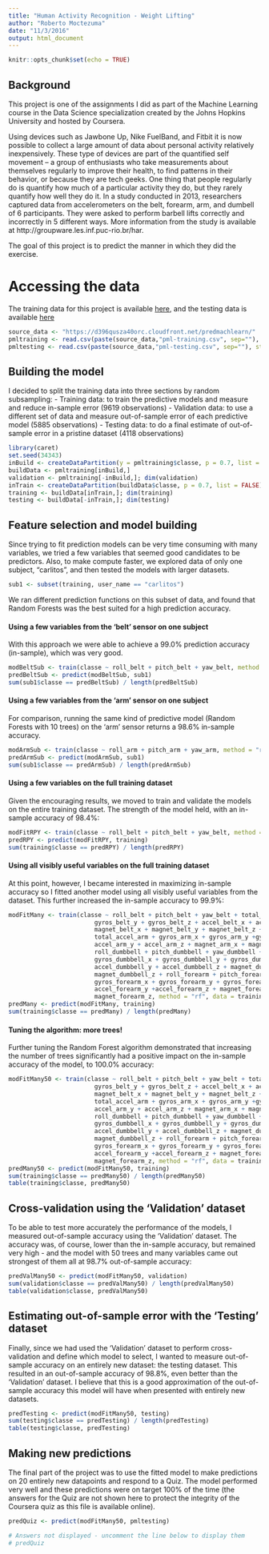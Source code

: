 ```yaml
---
title: "Human Activity Recognition - Weight Lifting"
author: "Roberto Moctezuma"
date: "11/3/2016"
output: html_document
---
```


```r
knitr::opts_chunk$set(echo = TRUE)
```

## Background

This project is one of the assignments I did as part of the Machine Learning course in the Data Science specialization created by the Johns Hopkins University and hosted by Coursera.

Using devices such as Jawbone Up, Nike FuelBand, and Fitbit it is now possible to collect a large amount of data about personal activity relatively inexpensively. These type of devices are part of the quantified self movement – a group of enthusiasts who  take measurements about themselves regularly to improve their health, to find patterns in their behavior, or because they are  tech geeks. One thing that people regularly do is quantify how much of a particular activity they do, but they rarely quantify  how well they do it. In a study conducted in 2013, researchers captured data from accelerometers on the belt, forearm, arm, and dumbell  of 6 participants. They were asked to perform barbell lifts correctly and incorrectly in 5 different ways. More information from the study is available at http://groupware.les.inf.puc-rio.br/har.

The goal of this project is to predict the manner in which they did the exercise.

# Accessing the data
The training data for this project is available [here](https://d396qusza40orc.cloudfront.net/predmachlearn/pml-training.csv), and the testing data is available [here](https://d396qusza40orc.cloudfront.net/predmachlearn/pml-testing.csv)

```r
source_data <- "https://d396qusza40orc.cloudfront.net/predmachlearn/"
pmltraining <- read.csv(paste(source_data,"pml-training.csv", sep=""), stringsAsFactors = FALSE)
pmltesting <- read.csv(paste(source_data,"pml-testing.csv", sep=""), stringsAsFactors = FALSE)
```

## Building the model
I decided to split the training data into three sections by random subsampling:
- Training data: to train the predictive models and measure and reduce in-sample error (9619 observations)
- Validation data: to use a different set of data and measure out-of-sample error of each predictive model (5885 observations)
- Testing data: to do a final estimate of out-of-sample error in a pristine dataset (4118 observations)

```r
library(caret)
set.seed(34343)
inBuild <- createDataPartition(y = pmltraining$classe, p = 0.7, list = FALSE)
buildData <- pmltraining[inBuild,]
validation <- pmltraining[-inBuild,]; dim(validation)
inTrain <- createDataPartition(buildData$classe, p = 0.7, list = FALSE)
training <- buildData[inTrain,]; dim(training)
testing <- buildData[-inTrain,]; dim(testing)
```

## Feature selection and model building
Since trying to fit prediction models can be very time consuming with many variables, we tried a few variables that seemed good candidates to be predictors. Also, to make compute faster, we explored data of only one subject, "carlitos", and then tested the models with larger datasets.

```r
sub1 <- subset(training, user_name == "carlitos")
```

We ran different prediction functions on this subset of data, and found that Random Forests was the best suited for a high prediction accuracy.

#### Using a few variables from the 'belt' sensor on one subject
With this approach we were able to achieve a 99.0% prediction accuracy (in-sample), which was very good. 

```r
modBeltSub <- train(classe ~ roll_belt + pitch_belt + yaw_belt, method = "rf", data = sub1, ntree = 10)
predBeltSub <- predict(modBeltSub, sub1)
sum(sub1$classe == predBeltSub) / length(predBeltSub)
```

#### Using a few variables from the 'arm' sensor on one subject
For comparison, running the same kind of predictive model (Random Forests with 10 trees) on the 'arm' sensor returns a 98.6% in-sample accuracy.

```r
modArmSub <- train(classe ~ roll_arm + pitch_arm + yaw_arm, method = "rf", data = sub1, ntree = 10)
predArmSub <- predict(modArmSub, sub1)
sum(sub1$classe == predArmSub) / length(predArmSub)
```

#### Using a few variables on the full training dataset
Given the encouraging results, we moved to train and validate the models on the entire training dataset. The strength of the model held, with an in-sample accuracy of 98.4%:

```r
modFitRPY <- train(classe ~ roll_belt + pitch_belt + yaw_belt, method = "rf", data = training, ntree = 10)
predRPY <- predict(modFitRPY, training)
sum(training$classe == predRPY) / length(predRPY)
```

#### Using all visibly useful variables on the full training dataset
At this point, however, I became interested in maximizing in-sample accuracy so I fitted another model using all visibly useful variables from the dataset. This further increased the in-sample accuracy to 99.9%:

```r
modFitMany <- train(classe ~ roll_belt + pitch_belt + yaw_belt + total_accel_belt + gyros_belt_x + 
						gyros_belt_y + gyros_belt_z + accel_belt_x + accel_belt_y + accel_belt_z + 
						magnet_belt_x + magnet_belt_y + magnet_belt_z + roll_arm + pitch_arm + yaw_arm + 
						total_accel_arm + gyros_arm_x + gyros_arm_y +gyros_arm_z + accel_arm_x +  
						accel_arm_y + accel_arm_z + magnet_arm_x + magnet_arm_y + magnet_arm_z +
						roll_dumbbell + pitch_dumbbell + yaw_dumbbell + total_accel_dumbbell + 
						gyros_dumbbell_x + gyros_dumbbell_y + gyros_dumbbell_z + accel_dumbbell_x + 
						accel_dumbbell_y + accel_dumbbell_z + magnet_dumbbell_x + magnet_dumbbell_y + 
						magnet_dumbbell_z + roll_forearm + pitch_forearm + yaw_forearm + total_accel_forearm + 
						gyros_forearm_x + gyros_forearm_y + gyros_forearm_z + accel_forearm_x +
						accel_forearm_y +accel_forearm_z + magnet_forearm_x + magnet_forearm_y + 
						magnet_forearm_z, method = "rf", data = training, ntree = 10)
predMany <- predict(modFitMany, training)
sum(training$classe == predMany) / length(predMany)
```

#### Tuning the algorithm: more trees!
Further tuning the Random Forest algorithm demonstrated that increasing the number of trees significantly had a positive impact on the in-sample accuracy of the model, to 100.0% accuracy:
```r
modFitMany50 <- train(classe ~ roll_belt + pitch_belt + yaw_belt + total_accel_belt + gyros_belt_x + 
						gyros_belt_y + gyros_belt_z + accel_belt_x + accel_belt_y + accel_belt_z + 
						magnet_belt_x + magnet_belt_y + magnet_belt_z + roll_arm + pitch_arm + yaw_arm + 
						total_accel_arm + gyros_arm_x + gyros_arm_y +gyros_arm_z + accel_arm_x +  
						accel_arm_y + accel_arm_z + magnet_arm_x + magnet_arm_y + magnet_arm_z +
						roll_dumbbell + pitch_dumbbell + yaw_dumbbell + total_accel_dumbbell + 
						gyros_dumbbell_x + gyros_dumbbell_y + gyros_dumbbell_z + accel_dumbbell_x + 
						accel_dumbbell_y + accel_dumbbell_z + magnet_dumbbell_x + magnet_dumbbell_y + 
						magnet_dumbbell_z + roll_forearm + pitch_forearm + yaw_forearm + total_accel_forearm + 
						gyros_forearm_x + gyros_forearm_y + gyros_forearm_z + accel_forearm_x +
						accel_forearm_y +accel_forearm_z + magnet_forearm_x + magnet_forearm_y + 
						magnet_forearm_z, method = "rf", data = training, ntree = 50)
predMany50 <- predict(modFitMany50, training)
sum(training$classe == predMany50) / length(predMany50)
table(training$classe, predMany50)
```

## Cross-validation using the 'Validation' dataset
To be able to test more accurately the performance of the models, I measured out-of-sample accuracy using the 'Validation' dataset. The accuracy was, of course, lower than the in-sample accuracy, but remained very high - and the model with 50 trees and many variables came out strongest of them all at 98.7% out-of-sample accuracy:

```r
predValMany50 <- predict(modFitMany50, validation)
sum(validation$classe == predValMany50) / length(predValMany50)
table(validation$classe, predValMany50)
```

## Estimating out-of-sample error with the 'Testing' dataset
Finally, since we had used the 'Validation' dataset to perform cross-validation and define which model to select, I wanted to measure out-of-sample accuracy on an entirely new dataset: the testing dataset. This resulted in an out-of-sample accuracy of 98.8%, even better than the 'Validation' dataset. I believe that this is a good approximation of the out-of-sample accuracy this model will have when presented with entirely new datasets.

```r
predTesting <- predict(modFitMany50, testing)
sum(testing$classe == predTesting) / length(predTesting)
table(testing$classe, predTesting)
```

## Making new predictions
The final part of the project was to use the fitted model to make predictions on 20 entirely new datapoints and respond to a Quiz. The model performed very well and these predictions were on target 100% of the time (the answers for the Quiz are not shown here to protect the integrity of the Coursera quiz as this file is available online).

```r
predQuiz <- predict(modFitMany50, pmltesting)

# Answers not displayed - uncomment the line below to display them
# predQuiz
```



